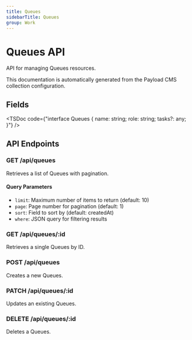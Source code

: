 ```yaml
---
title: Queues
sidebarTitle: Queues
group: Work
---
```



# Queues API

API for managing Queues resources.

<Callout type="info">
  This documentation is automatically generated from the Payload CMS collection configuration.
</Callout>


## Fields

<TSDoc code={"interface Queues {
  name: string;
  role: string;
  tasks?: any;
}"} />




## API Endpoints

### GET /api/queues
Retrieves a list of Queues with pagination.

#### Query Parameters
- `limit`: Maximum number of items to return (default: 10)
- `page`: Page number for pagination (default: 1)
- `sort`: Field to sort by (default: createdAt)
- `where`: JSON query for filtering results

### GET /api/queues/:id
Retrieves a single Queues by ID.

### POST /api/queues
Creates a new Queues.

### PATCH /api/queues/:id
Updates an existing Queues.

### DELETE /api/queues/:id
Deletes a Queues.

